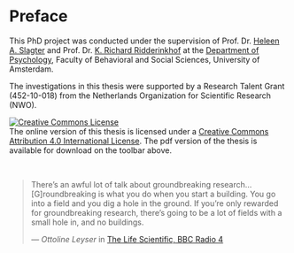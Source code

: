 # Preface {-}

This PhD project was conducted under the supervision of Prof. Dr. [Heleen A. Slagter](https://www.heleenslagter.com/) and Prof. Dr. [K. Richard Ridderinkhof](https://www.uva.nl/en/profile/r/i/k.r.ridderinkhof/k.r.ridderinkhof.html) at the [Department of Psychology](https://psyres.uva.nl/), Faculty of Behavioral and Social Sciences, University of Amsterdam.

The investigations in this thesis were supported by a Research Talent Grant (452-10-018) from the Netherlands Organization for Scientific Research (NWO).

```{=html}
<p><a rel="license" href="http://creativecommons.org/licenses/by/4.0/"><img alt="Creative Commons License" style="border-width:0" src="https://i.creativecommons.org/l/by/4.0/88x31.png" /></a><br />The online version of this thesis is licensed under a <a rel="license" href="http://creativecommons.org/licenses/by/4.0/">Creative Commons Attribution 4.0 International License</a>. The <i class="fa fa-file-pdf-o"></i> pdf version of the thesis is available for download on the toolbar above.</p>
```

<br>

> There's an awful lot of talk about groundbreaking research... [G]roundbreaking is what you do when you start a building. You go into a field and you dig a hole in the ground. If you're only rewarded for groundbreaking research, there's going to be a lot of fields with a small hole in, and no buildings.
>
> --- _Ottoline Leyser_ in [The Life Scientific, BBC Radio 4](https://www.bbc.co.uk/programmes/b08q5wxx)
